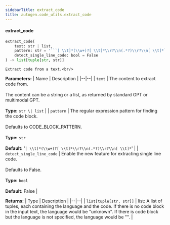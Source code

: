 ```yaml
---
sidebarTitle: extract_code
title: autogen.code_utils.extract_code
---
```


<code class="doc-symbol doc-symbol-heading doc-symbol-function"></code>
#### extract_code

```python
extract_code(
    text: str | list,
    pattern: str = '```[ \\t]*(\\w+)?[ \\t]*\\r?\\n(.*?)\\r?\\n[ \\t]*```',
    detect_single_line_code: bool = False
) -> list[tuple[str, str]]
```

    Extract code from a text.<br/>

<b>Parameters:</b>
| Name | Description |
|--|--|
| `text` | The content to extract code from.<br/><br/>The content can be a string or a list, as returned by standard GPT or multimodal GPT.<br/><br/>**Type:** `str \| list` |
| `pattern` | The regular expression pattern for finding the code block.<br/><br/>Defaults to CODE_BLOCK_PATTERN.<br/><br/>**Type:** `str`<br/><br/>**Default:** '```[ \\t]*(\\w+)?[ \\t]*\\r?\\n(.*?)\\r?\\n[ \\t]*```' |
| `detect_single_line_code` | Enable the new feature for extracting single line code.<br/><br/>Defaults to False.<br/><br/>**Type:** `bool`<br/><br/>**Default:** False |

<b>Returns:</b>
| Type | Description |
|--|--|
| `list[tuple[str, str]]` | list: A list of tuples, each containing the language and the code. If there is no code block in the input text, the language would be "unknown". If there is code block but the language is not specified, the language would be "". |

<br />